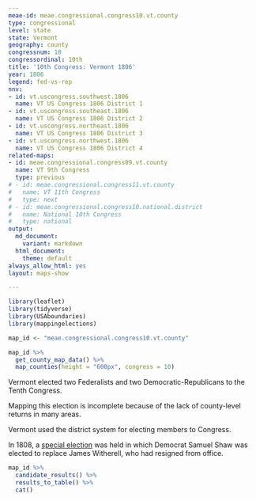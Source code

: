 ```yaml
---
meae-id: meae.congressional.congress10.vt.county
type: congressional
level: state
state: Vermont
geography: county
congressnum: 10
congressordinal: 10th
title: '10th Congress: Vermont 1806'
year: 1806
legend: fed-vs-rep
nnv:
- id: vt.uscongress.southwest.1806
  name: VT US Congress 1806 District 1
- id: vt.uscongress.southeast.1806
  name: VT US Congress 1806 District 2
- id: vt.uscongress.northeast.1806
  name: VT US Congress 1806 District 3
- id: vt.uscongress.northwest.1806
  name: VT US Congress 1806 District 4
related-maps:
- id: meae.congressional.congress09.vt.county
  name: VT 9th Congress
  type: previous
# - id: meae.congressional.congress11.vt.county
#   name: VT 11th Congress
#   type: next
# - id: meae.congressional.congress10.national.district
#   name: National 10th Congress
#   type: national
output:
  md_document:
    variant: markdown
  html_document:
    theme: default
always_allow_html: yes
layout: maps-show

---
```


```r
library(leaflet)
library(tidyverse)
library(USAboundaries)
library(mappingelections)

map_id <- "meae.congressional.congress10.vt.county"
```

<div class="map">

```r
map_id %>%
  get_county_map_data() %>%
  map_counties(height = "600px", congress = 10)
```

</div>

Vermont elected two Federalists and two Democratic-Republicans to the Tenth Congress.

Mapping this election is incomplete because of the lack of county-level returns in many areas.

Vermont used the district system for electing members to Congress.

In 1808, a [special election](https://elections.lib.tufts.edu/catalog/tufts:vt.uscongress.southwest.special.1808) was held in which Democrat Samuel Shaw was elected to replace James Witherell, who had resigned from office.

<div class="results-table">

```r
map_id %>%
  candidate_results() %>%
  results_to_table() %>%
  cat()
```

</div>
